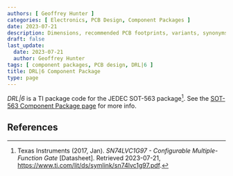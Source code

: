 ```yaml
---
authors: [ Geoffrey Hunter ]
categories: [ Electronics, PCB Design, Component Packages ]
date: 2023-07-21
description: Dimensions, recommended PCB footprints, variants, synonyms and more for the DRL|6 component package.
draft: false
last_update:
  date: 2023-07-21
  author: Geoffrey Hunter
tags: [ component packages, PCB design, DRL|6 ]
title: DRL|6 Component Package
type: page
---
```



_DRL|6_ is a TI package code for the JEDEC SOT-563 package[^ti-sn74lvc1g97-configurable-gate-ds]. See the [SOT-563 Component Package page](/pcb-design/component-packages/sot-563-component-package/) for more info.

## References

[^ti-sn74lvc1g97-configurable-gate-ds]: Texas Instruments (2017, Jan). _SN74LVC1G97 - Configurable Multiple-Function Gate_ [Datasheet]. Retrieved 2023-07-21, https://www.ti.com/lit/ds/symlink/sn74lvc1g97.pdf.
